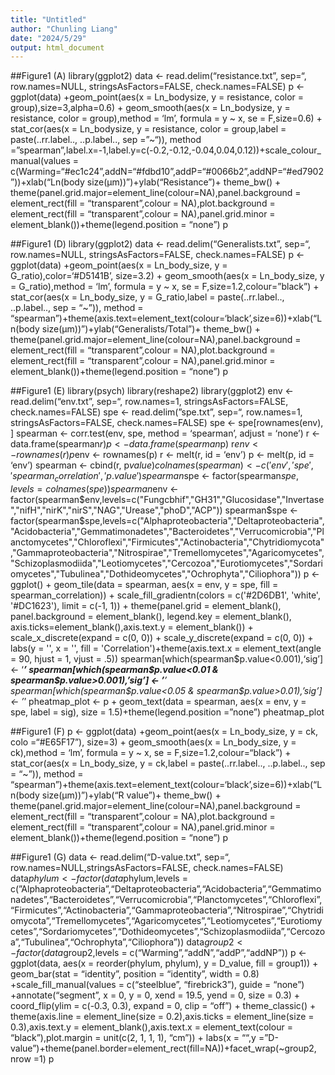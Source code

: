 ---
title: "Untitled"
author: "Chunling Liang"
date: "2024/5/29"
output: html_document
---

##Figure1 (A)
library(ggplot2)
data <- read.delim("resistance.txt", sep="\t", row.names=NULL, stringsAsFactors=FALSE, check.names=FALSE)
p <- ggplot(data) +geom_point(aes(x = Ln_bodysize, y = resistance, color = group),size=3,alpha=0.6) + geom_smooth(aes(x = Ln_bodysize, y = resistance, color = group),method = 'lm', formula = y ~ x, se = F,size=0.6) + stat_cor(aes(x = Ln_bodysize, y = resistance, color = group,label = paste(..rr.label.., ..p.label.., sep = "~")), method = "spearman",label.x=-1,label.y=c(-0.2,-0.12,-0.04,0.04,0.12))+scale_colour_manual(values = c(Warming="#ec1c24",addN="#fdbd10",addP="#0066b2",addNP="#ed7902"))+xlab("Ln(body size(μm))")+ylab("Resistance")+ theme_bw() + theme(panel.grid.major=element_line(colour=NA),panel.background = element_rect(fill = "transparent",colour = NA),plot.background = element_rect(fill = "transparent",colour = NA),panel.grid.minor = element_blank())+theme(legend.position = "none")
p

##Figure1 (D)
library(ggplot2)
data <- read.delim("Generalists.txt", sep="\t", row.names=NULL, stringsAsFactors=FALSE, check.names=FALSE)
p <- ggplot(data) +geom_point(aes(x = Ln_body_size, y = G_ratio),color='#D5141B', size=3.2) + geom_smooth(aes(x = Ln_body_size, y = G_ratio),method = 'lm', formula = y ~ x, se = F,size=1.2,colour="black") + stat_cor(aes(x = Ln_body_size, y = G_ratio,label = paste(..rr.label.., ..p.label.., sep = "~")), method = "spearman")+theme(axis.text=element_text(colour='black',size=6))+xlab("Ln(body size(μm))")+ylab("Generalists/Total")+ theme_bw() + theme(panel.grid.major=element_line(colour=NA),panel.background = element_rect(fill = "transparent",colour = NA),plot.background = element_rect(fill = "transparent",colour = NA),panel.grid.minor = element_blank())+theme(legend.position = "none")
p

##Figure1 (E)
library(psych)
library(reshape2)
library(ggplot2)
env <- read.delim("env.txt", sep="\t", row.names=1, stringsAsFactors=FALSE, check.names=FALSE)
spe <- read.delim("spe.txt", sep="\t", row.names=1, stringsAsFactors=FALSE, check.names=FALSE)
spe <- spe[rownames(env), ]
spearman <- corr.test(env, spe, method = 'spearman', adjust = 'none')
r <- data.frame(spearman$r)  
p <- data.frame(spearman$p)
r$env <- rownames(r)
p$env <- rownames(p)
r <- melt(r, id = 'env')
p <- melt(p, id = 'env')
spearman <- cbind(r, p$value)
colnames(spearman) <- c('env', 'spe', 'spearman_correlation', 'p.value')
spearman$spe <- factor(spearman$spe, levels = colnames(spe))
spearman$env <- factor(spearman$env,levels=c("Fungcbhif","GH31","Glucosidase","Invertase","nifH","nirK","nirS","NAG","Urease","phoD","ACP"))
spearman$spe <- factor(spearman$spe,levels=c("Alphaproteobacteria","Deltaproteobacteria","Acidobacteria","Gemmatimonadetes","Bacteroidetes","Verrucomicrobia","Planctomycetes","Chloroflexi","Firmicutes","Actinobacteria","Chytridiomycota","Gammaproteobacteria","Nitrospirae","Tremellomycetes","Agaricomycetes","Schizoplasmodiida","Leotiomycetes","Cercozoa","Eurotiomycetes","Sordariomycetes","Tubulinea","Dothideomycetes","Ochrophyta","Ciliophora"))
p <- ggplot() + geom_tile(data = spearman, aes(x = env, y = spe, fill = spearman_correlation)) + scale_fill_gradientn(colors = c('#2D6DB1', 'white', '#DC1623'), limit = c(-1, 1)) + theme(panel.grid = element_blank(), panel.background = element_blank(), legend.key = element_blank(), axis.ticks=element_blank(),axis.text.y = element_blank()) + scale_x_discrete(expand = c(0, 0)) + scale_y_discrete(expand = c(0, 0)) + labs(y = '', x = '', fill = 'Correlation')+theme(axis.text.x = element_text(angle = 90, hjust = 1, vjust = .5))
spearman[which(spearman$p.value<0.001),'sig'] <- '***'
spearman[which(spearman$p.value<0.01 & spearman$p.value>0.001),'sig'] <- '**'
spearman[which(spearman$p.value<0.05 & spearman$p.value>0.01),'sig'] <- '*'
pheatmap_plot <- p + geom_text(data = spearman, aes(x = env, y = spe, label = sig), size = 1.5)+theme(legend.position = "none")
pheatmap_plot

##Figure1 (F)
p <- ggplot(data) +geom_point(aes(x = Ln_body_size, y = ck, colo ="#E65F17"), size=3) + geom_smooth(aes(x = Ln_body_size, y = ck),method = 'lm', formula = y ~ x, se = F,size=1.2,colour="black") + stat_cor(aes(x = Ln_body_size, y = ck,label = paste(..rr.label.., ..p.label.., sep = "~")), method = "spearman")+theme(axis.text=element_text(colour='black',size=6))+xlab("Ln(body size(μm))")+ylab("R value")+ theme_bw() + theme(panel.grid.major=element_line(colour=NA),panel.background = element_rect(fill = "transparent",colour = NA),plot.background = element_rect(fill = "transparent",colour = NA),panel.grid.minor = element_blank())+theme(legend.position = "none")
p

##Figure1 (G)
data <- read.delim("D-value.txt", sep="\t", row.names=NULL,stringsAsFactors=FALSE, check.names=FALSE)
data$phylum <- factor(data$phylum,levels = c("Alphaproteobacteria","Deltaproteobacteria","Acidobacteria","Gemmatimonadetes","Bacteroidetes","Verrucomicrobia","Planctomycetes","Chloroflexi","Firmicutes","Actinobacteria","Gammaproteobacteria","Nitrospirae","Chytridiomycota","Tremellomycetes","Agaricomycetes","Leotiomycetes","Eurotiomycetes","Sordariomycetes","Dothideomycetes","Schizoplasmodiida","Cercozoa","Tubulinea","Ochrophyta","Ciliophora"))
data$group2 <- factor(data$group2,levels = c("Warming","addN","addP","addNP"))
p <- ggplot(data, aes(x = reorder(phylum, phylum), y = D_value, fill = group1)) + geom_bar(stat = "identity", position = "identity", width = 0.8) +scale_fill_manual(values = c("steelblue", "firebrick3"), guide = "none") +annotate("segment", x = 0, y = 0, xend = 19.5, yend = 0, size = 0.3) + coord_flip(ylim = c(-0.3, 0.3), expand = 0, clip = "off") + theme_classic() + theme(axis.line = element_line(size = 0.2),axis.ticks = element_line(size = 0.3),axis.text.y = element_blank(),axis.text.x = element_text(colour = "black"),plot.margin = unit(c(2, 1, 1, 1), "cm")) + labs(x = "",y = "D-value")+theme(panel.border=element_rect(fill=NA))+facet_wrap(~group2, nrow =1)
p



